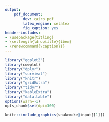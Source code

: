 ```yaml
---
output:
    pdf_document:
        dev: cairo_pdf
        latex_engine: xelatex
        fig_caption: yes
header-includes:
- \usepackage{titling}
- \setlength{\droptitle}{10em}
- \renewcommand{\caption}{}
---
```


```r
library("ggplot2")
library(cowplot)
library("dplyr")
library("survival")
library("knitr")
library("gridExtra")
library("tidyr")
library("kableExtra")
library("data.table")
options(warn=-1)
opts_chunk$set(dpi=300)
```

```r

knitr::include_graphics(snakemake@input[[1]])

```

